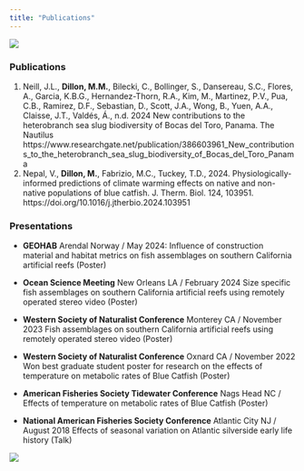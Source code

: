 ```yaml
---
title: "Publications"
---
```


![](docs/boat.jpg){fig-align="center"}

### Publications

1.  Neill, J.L., **Dillon, M.M.**, Bilecki, C., Bollinger, S., Dansereau, S.C., Flores, A., Garcia, K.B.G., Hernandez-Thorn, R.A., Kim, M., Martinez, P.V., Pua, C.B., Ramirez, D.F., Sebastian, D., Scott, J.A., Wong, B., Yuen, A.A., Claisse, J.T., Valdés, Á., n.d. 2024 New contributions to the heterobranch sea slug biodiversity of Bocas del Toro, Panama. The Nautilus 
https://www.researchgate.net/publication/386603961_New_contributions_to_the_heterobranch_sea_slug_biodiversity_of_Bocas_del_Toro_Panama
2.  Nepal, V., **Dillon, M.**, Fabrizio, M.C., Tuckey, T.D., 2024. Physiologically-informed predictions of climate warming effects on native and non-native populations of blue catfish. J. Therm. Biol. 124, 103951. https://doi.org/10.1016/j.jtherbio.2024.103951

### Presentations

-   **GEOHAB** Arendal Norway / May 2024: Influence of construction material and habitat metrics on fish assemblages on southern California artificial reefs (Poster)

-   **Ocean Science Meeting** New Orleans LA / February 2024 Size specific fish assemblages on southern California artificial reefs using remotely operated stereo video (Poster)

-   **Western Society of Naturalist Conference** Monterey CA / November 2023 Fish assemblages on southern California artificial reefs using remotely operated stereo video (Poster)

-   **Western Society of Naturalist Conference** Oxnard CA / November 2022 Won best graduate student poster for research on the effects of temperature on metabolic rates of Blue Catfish (Poster)

-   **American Fisheries Society Tidewater Conference** Nags Head NC / Effects of temperature on metabolic rates of Blue Catfish (Poster)

-   **National American Fisheries Society Conference** Atlantic City NJ / August 2018 Effects of seasonal variation on Atlantic silverside early life history (Talk)

![](docs/geohab.jpg){fig-align="center"}
